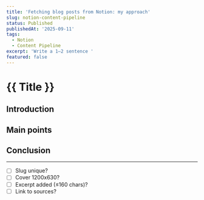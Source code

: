 ```yaml
---
title: 'Fetching blog posts from Notion: my approach'
slug: notion-content-pipeline
status: Published
publishedAt: '2025-09-11'
tags:
  - Notion
  - Content Pipeline
excerpt: 'Write a 1–2 sentence '
featured: false
---
```

# \{\{ Title \}\}
## Introduction
## Main points
## Conclusion
---
- [ ] Slug unique?
- [ ] Cover 1200x630?
- [ ] Excerpt added (≤160 chars)?
- [ ] Link to sources?
<br />
